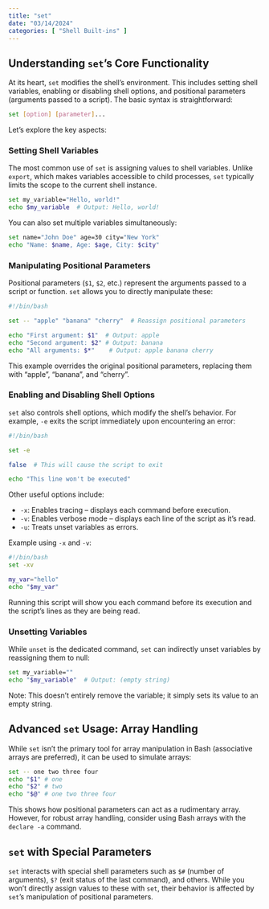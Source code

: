 ```yaml
---
title: "set"
date: "03/14/2024"
categories: [ "Shell Built-ins" ]
---
```

## Understanding `set`'s Core Functionality

At its heart, `set` modifies the shell's environment.  This includes setting shell variables, enabling or disabling shell options, and positional parameters (arguments passed to a script).  The basic syntax is straightforward:

```bash
set [option] [parameter]...
```

Let's explore the key aspects:


### Setting Shell Variables

The most common use of `set` is assigning values to shell variables.  Unlike `export`, which makes variables accessible to child processes, `set` typically limits the scope to the current shell instance.

```bash
set my_variable="Hello, world!"
echo $my_variable  # Output: Hello, world!
```

You can also set multiple variables simultaneously:

```bash
set name="John Doe" age=30 city="New York"
echo "Name: $name, Age: $age, City: $city"
```


###  Manipulating Positional Parameters

Positional parameters (`$1`, `$2`, etc.) represent the arguments passed to a script or function.  `set` allows you to directly manipulate these:

```bash
#!/bin/bash

set -- "apple" "banana" "cherry"  # Reassign positional parameters

echo "First argument: $1"  # Output: apple
echo "Second argument: $2" # Output: banana
echo "All arguments: $*"    # Output: apple banana cherry
```

This example overrides the original positional parameters, replacing them with "apple", "banana", and "cherry".


###  Enabling and Disabling Shell Options

`set` also controls shell options, which modify the shell's behavior.  For example, `-e` exits the script immediately upon encountering an error:

```bash
#!/bin/bash

set -e

false  # This will cause the script to exit

echo "This line won't be executed"
```

Other useful options include:

* `-x`: Enables tracing – displays each command before execution.
* `-v`: Enables verbose mode – displays each line of the script as it's read.
* `-u`: Treats unset variables as errors.


Example using `-x` and `-v`:

```bash
#!/bin/bash
set -xv

my_var="hello"
echo "$my_var"
```

Running this script will show you each command before its execution and the script's lines as they are being read.


###  Unsetting Variables

While `unset` is the dedicated command, `set` can indirectly unset variables by reassigning them to null:

```bash
set my_variable=""
echo "$my_variable"  # Output: (empty string)
```

Note: This doesn't entirely remove the variable; it simply sets its value to an empty string.


##  Advanced `set` Usage:  Array Handling

While `set` isn't the primary tool for array manipulation in Bash (associative arrays are preferred),  it can be used to simulate arrays:

```bash
set -- one two three four
echo "$1" # one
echo "$2" # two
echo "$@" # one two three four
```


This shows how positional parameters can act as a rudimentary array.  However, for robust array handling, consider using Bash arrays with the `declare -a` command.


##  `set` with Special Parameters

`set` interacts with special shell parameters such as `$#` (number of arguments), `$?` (exit status of the last command), and others. While you won't directly assign values to these with `set`, their behavior is affected by `set`'s manipulation of positional parameters.






